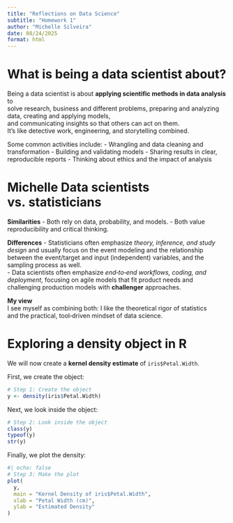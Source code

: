 ```yaml
---
title: "Reflections on Data Science"
subtitle: "Homework 1"
author: "Michelle Silveira"
date: 08/24/2025
format: html
---
```


# What is being a data scientist about?

Being a data scientist is about **applying scientific methods in data analysis** to   
solve research, business and different problems, preparing and analyzing data, creating and applying models,  
and communicating insights so that others can act on them.  
It’s like detective work, engineering, and storytelling combined.

Some common activities include:
- Wrangling and data cleaning and transformation
- Building and validating models
- Sharing results in clear, reproducible reports
- Thinking about ethics and the impact of analysis

# Michelle Data scientists vs. statisticians

**Similarities**
- Both rely on data, probability, and models.
- Both value reproducibility and critical thinking.

**Differences**
- Statisticians often emphasize *theory, inference, and study design* and usually focus on the event modeling and the relationship between the event/target and input (independent) variables, and the sampling process as well.  
- Data scientists often emphasize *end‑to‑end workflows, coding, and deployment*, focusing on agile models that fit product needs and challenging production models with **challenger** approaches.  

**My view**  
I see myself as combining both: I like the theoretical rigor of statistics  
and the practical, tool‑driven mindset of data science.

# Exploring a density object in R

We will now create a **kernel density estimate** of `iris$Petal.Width`.

First, we create the object:

```r
# Step 1: Create the object
y <- density(iris$Petal.Width)
```

Next, we look inside the object:

```r
# Step 2: Look inside the object
class(y)
typeof(y)
str(y)
```

Finally, we plot the density:

```r
#| echo: false
# Step 3: Make the plot
plot(
  y,
  main = "Kernel Density of iris$Petal.Width",
  xlab = "Petal Width (cm)",
  ylab = "Estimated Density"
)
```